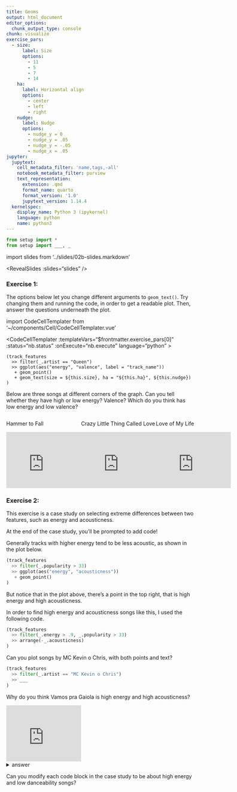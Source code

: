 ```yaml
---
title: Geoms
output: html_document
editor_options:
  chunk_output_type: console
chunk: visualize
exercise_pars:
  - size:
      label: Size
      options:
        - 11
        - 5
        - 7
        - 14
    ha:
      label: Horizontal align
      options:
        - center
        - left
        - right
    nudge:
      label: Nudge
      options:
        - nudge_y = 0
        - nudge_y = .05
        - nudge_y = -.05
        - nudge_x = .05
jupyter:
  jupytext:
    cell_metadata_filter: 'name,tags,-all'
    notebook_metadata_filter: purview
    text_representation:
      extension: .qmd
      format_name: quarto
      format_version: '1.0'
      jupytext_version: 1.14.4
  kernelspec:
    display_name: Python 3 (ipykernel)
    language: python
    name: python3
---
```


```python
from setup import *
from setup import ___, _
```

import slides from '../slides/02b-slides.markdown'

<RevealSlides :slides="slides" />

### Exercise 1:

The options below let you change different arguments to `geom_text()`. Try changing them and running the code, in order to get a readable plot. Then, answer the questions underneath the plot.


import CodeCellTemplater from '~/components/Cell/CodeCellTemplater.vue'

<CodeCellTemplater
    :templateVars="$frontmatter.exercise_pars[0]"
    :status="nb.status" :onExecute="nb.execute" language="python"
    >

    (track_features
      >> filter(_.artist == "Queen")
      >> ggplot(aes("energy", "valence", label = "track_name"))
       + geom_point()
       + geom_text(size = ${this.size}, ha = "${this.ha}", ${this.nudge})
    )    
    
<template v-slot:output>

![](../assets/02b-queen-plot.png)


</template>    

</CodeCellTemplater>


<p>Below are three songs at different corners of the graph. Can you tell whether they have high or low energy? Valence? Which do you think has low energy and low valence?</p>


<div style="display: flex; width: 100%; flex-grow: 1;">
<div style="flex: 1 0;">
<p>Hammer to Fall</p>

<iframe width="200" src="https://www.youtube.com/embed/JU5LMG3WFBw" frameborder="0" allow="accelerometer; autoplay; encrypted-media; gyroscope; picture-in-picture" allowfullscreen></iframe>
</div>
<div style="flex: 1 0;">
<p>Crazy Little Thing Called Love</p>

<iframe width="200" src="https://www.youtube.com/embed/zO6D_BAuYCI" frameborder="0" allow="accelerometer; autoplay; encrypted-media; gyroscope; picture-in-picture" allowfullscreen></iframe>
</div>
<div style="flex: 1 0;">
<p>Love of My Life</p>

<iframe width="200" src="https://www.youtube.com/embed/7hFeER3_ZRQ" frameborder="0" allow="accelerometer; autoplay; encrypted-media; gyroscope; picture-in-picture" allowfullscreen></iframe>
</div>
</div>

### Exercise 2:

This exercise is a case study on selecting extreme differences between two features, such as energy and acousticness.

At the end of the case study, you'll be prompted to add code!

Generally tracks with higher energy tend to be less acoustic, as shown in the plot below.

```python
(track_features
  >> filter(_.popularity > 33)
  >> ggplot(aes("energy", "acousticness"))
   + geom_point()
)
```

But notice that in the plot above, there's a point in the top right, that is high energy and high acousticness.

In order to find high energy and acousticness songs like this, I used the following code.

```python
(track_features
  >> filter(_.energy > .9, _.popularity > 33)
  >> arrange(-_.acousticness)
)
```

Can you plot songs by MC Kevin o Chris, with both points and text?

```python
(track_features
  >> filter(_.artist == "MC Kevin o Chris")
  >> ___
)
```

Why do you think Vamos pra Gaiola is high energy and high acousticness?

<iframe width="200" src="https://www.youtube.com/embed/0R6zBcV9JiY" frameborder="0" allow="accelerometer; autoplay; encrypted-media; gyroscope; picture-in-picture" allowfullscreen></iframe>

<details><summary>answer</summary>
My best guess is because the drums are done by a persons voice, there are few instruments, but it is still a pretty fast tempo. It would be interesting to look at their other tracks for a comparison.
</details>

Can you modify each code block in the case study to be about high energy and low danceability songs?

